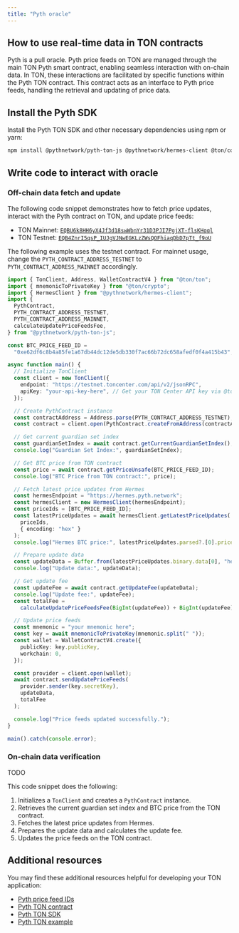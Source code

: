 ```yaml
---
title: "Pyth oracle"
---
```


## How to use real-time data in TON contracts

Pyth is a pull oracle. Pyth price feeds on TON are managed through the main TON Pyth smart
contract, enabling seamless interaction with on-chain data. In TON,
these interactions are facilitated by specific functions within the
Pyth TON contract. This contract acts as an interface to Pyth
price feeds, handling the retrieval and updating of price data.

## Install the Pyth SDK

Install the Pyth TON SDK and other necessary dependencies using npm or yarn:

```bash
npm install @pythnetwork/pyth-ton-js @pythnetwork/hermes-client @ton/core @ton/ton @ton/crypto
```

## Write code to interact with oracle

### Off-chain data fetch and update

The following code snippet demonstrates how to fetch price updates, interact with the Pyth contract on TON, and update price feeds:

- TON Mainnet: [`EQBU6k8HH6yX4Jf3d18swWbnYr31D3PJI7PgjXT-flsKHqql`](https://docs.pyth.network/price-feeds/contract-addresses/ton)
- TON Testnet: [`EQB4ZnrI5qsP_IUJgVJNwEGKLzZWsQOFhiaqDbD7pTt_f9oU`](https://docs.pyth.network/price-feeds/contract-addresses/ton)

The following example uses the testnet contract. For mainnet usage, change the `PYTH_CONTRACT_ADDRESS_TESTNET` to `PYTH_CONTRACT_ADDRESS_MAINNET` accordingly.

```ts expandable
import { TonClient, Address, WalletContractV4 } from "@ton/ton";
import { mnemonicToPrivateKey } from "@ton/crypto";
import { HermesClient } from "@pythnetwork/hermes-client";
import {
  PythContract,
  PYTH_CONTRACT_ADDRESS_TESTNET,
  PYTH_CONTRACT_ADDRESS_MAINNET,
  calculateUpdatePriceFeedsFee,
} from "@pythnetwork/pyth-ton-js";

const BTC_PRICE_FEED_ID =
  "0xe62df6c8b4a85fe1a67db44dc12de5db330f7ac66b72dc658afedf0f4a415b43";

async function main() {
  // Initialize TonClient
  const client = new TonClient({
    endpoint: "https://testnet.toncenter.com/api/v2/jsonRPC",
    apiKey: "your-api-key-here", // Get your TON Center API key via @tonapibot or https://t.me/toncenter (optional)
  });

  // Create PythContract instance
  const contractAddress = Address.parse(PYTH_CONTRACT_ADDRESS_TESTNET);
  const contract = client.open(PythContract.createFromAddress(contractAddress));

  // Get current guardian set index
  const guardianSetIndex = await contract.getCurrentGuardianSetIndex();
  console.log("Guardian Set Index:", guardianSetIndex);

  // Get BTC price from TON contract
  const price = await contract.getPriceUnsafe(BTC_PRICE_FEED_ID);
  console.log("BTC Price from TON contract:", price);

  // Fetch latest price updates from Hermes
  const hermesEndpoint = "https://hermes.pyth.network";
  const hermesClient = new HermesClient(hermesEndpoint);
  const priceIds = [BTC_PRICE_FEED_ID];
  const latestPriceUpdates = await hermesClient.getLatestPriceUpdates(
    priceIds,
    { encoding: "hex" }
  );
  console.log("Hermes BTC price:", latestPriceUpdates.parsed?.[0].price);

  // Prepare update data
  const updateData = Buffer.from(latestPriceUpdates.binary.data[0], "hex");
  console.log("Update data:", updateData);

  // Get update fee
  const updateFee = await contract.getUpdateFee(updateData);
  console.log("Update fee:", updateFee);
  const totalFee =
    calculateUpdatePriceFeedsFee(BigInt(updateFee)) + BigInt(updateFee);

  // Update price feeds
  const mnemonic = "your mnemonic here";
  const key = await mnemonicToPrivateKey(mnemonic.split(" "));
  const wallet = WalletContractV4.create({
    publicKey: key.publicKey,
    workchain: 0,
  });

  const provider = client.open(wallet);
  await contract.sendUpdatePriceFeeds(
    provider.sender(key.secretKey),
    updateData,
    totalFee
  );

  console.log("Price feeds updated successfully.");
}

main().catch(console.error);
```

### On-chain data verification

TODO

This code snippet does the following:

1. Initializes a `TonClient` and creates a `PythContract` instance.
2. Retrieves the current guardian set index and BTC price from the TON contract.
3. Fetches the latest price updates from Hermes.
4. Prepares the update data and calculates the update fee.
5. Updates the price feeds on the TON contract.

## Additional resources

You may find these additional resources helpful for developing your TON application:

- [Pyth price feed IDs](https://pyth.network/developers/price-feed-ids)
- [Pyth TON contract](https://github.com/pyth-network/pyth-crosschain/tree/main/target_chains/ton/contracts)
- [Pyth TON SDK](https://github.com/pyth-network/pyth-crosschain/tree/main/target_chains/ton/sdk)
- [Pyth TON example](https://github.com/pyth-network/pyth-examples/tree/main/price_feeds/ton/sdk_js_usage)

